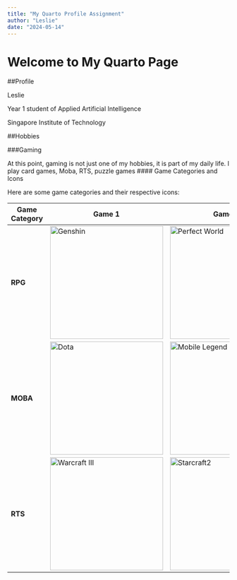 ```yaml
---
title: "My Quarto Profile Assignment"
author: "Leslie"
date: "2024-05-14"
---
```


# Welcome to My Quarto Page
##Profile


Leslie 

Year 1 student of Applied Artificial Intelligence 

Singapore Institute of Technology



##Hobbies

###Gaming


At this point, gaming is not just one of my hobbies, it is part of my daily life. 
I play card games, Moba, RTS, puzzle games
#### Game Categories and Icons

Here are some game categories and their respective icons:

| Game Category    | Game 1                     | Game 2                     |
|------------------|----------------------------|----------------------------|
| **RPG**          | ![Genshin](images/gi.png){width=256 height=256}     | ![Perfect World](images/pw.png){width=256 height=256}     |
| **MOBA**         | ![Dota](images/dota.png){width=256 height=256}| ![Mobile Legend](images/ml.jpg){width=256 height=256}|
| **RTS**          | ![Warcraft III](images/w3c.jpeg){width=256 height=256}|![Starcraft2](images/sc2.jpg){width=256 height=256}|